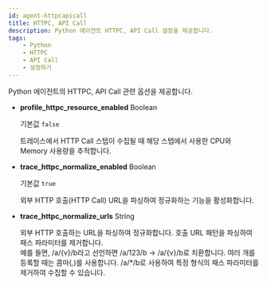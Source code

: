 ```yaml
---
id: agent-httpcapicall
title: HTTPC, API Call
description: Python 에이전트 HTTPC, API Call 설정을 제공합니다.
tags:
    - Python
    - HTTPC
    - API Call
    - 설정하기
---
```


Python 에이전트의 HTTPC, API Call 관련 옵션을 제공합니다.

* **profile_httpc_resource_enabled** <span class='type'>Boolean</span>

  기본값 `false`

  트레이스에서 HTTP Call 스텝이 수집될 때 해당 스텝에서 사용한 CPU와 Memory 사용량을 추적합니다.

* **trace_httpc_normalize_enabled** <span class='type'>Boolean</span>

  기본값 `true`

  외부 HTTP 호출(HTTP Call) URL을 파싱하여 정규화하는 기능을 활성화합니다. 

* **trace_httpc_normalize_urls** <span class='type'>String</span>

  외부 HTTP 호출하는 URL을 파싱하여 정규화합니다. 호출 URL 패턴을 파싱하여 패스 파라미터를 제거합니다.  
  예를 들면, /a/{v}/b라고 선언하면 /a/123/b → /a/{v}/b로 치환합니다. 여러 개를 등록할 때는 콤마(*,*)를 사용합니다. /a/*/b로 사용하여 특정 형식의 패스 파라미터를 제거하여 수집할 수 있습니다.      